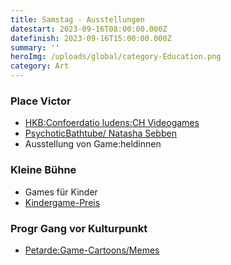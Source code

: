 ```yaml
---
title: Samstag - Ausstellungen
datestart: 2023-09-16T08:00:00.000Z
datefinish: 2023-09-16T15:00:00.000Z
summary: ''
heroImg: /uploads/global/category-Education.png
category: Art
---
```


### Place Victor

* [HKB\:Confoerdatio ludens\:CH Videogames](https://playbern.ch/posts/Confoederatio-Ludens)
* [PsychoticBathtube/ Natasha Sebben](https://www.natsha.ch/psychotic-bathtub)
* Ausstellung von Game\:heldinnen &#x9;

### Kleine Bühne

* Games für Kinder
* [Kindergame-Preis](https://playbern.ch/posts/Preisverleihung-Kinder-Game-Preis)

### Progr Gang vor Kulturpunkt

* [Petarde\:Game-Cartoons/Memes	](https://playbern.ch/posts/Game-Cartoon-Wettbewerb-2023)
